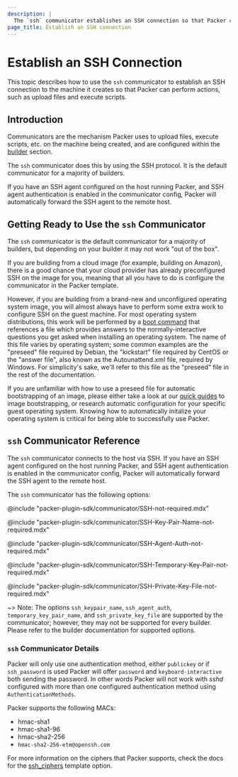 ```yaml
---
description: |
  The `ssh` communicator establishes an SSH connection so that Packer can perform actions, such as upload files and execute scripts, on the machine it creates. 
page_title: Establish an SSH connection
---
```


# Establish an SSH Connection

This topic describes how to use the `ssh` communicator to establish an SSH connection to the machine it creates so that Packer can perform actions, such as upload files and execute scripts. 

## Introduction

Communicators are the mechanism Packer uses to upload files, execute scripts,
etc. on the machine being created, and are configured within the
[builder](/packer/docs/templates/legacy_json_templates/builders) section.

The `ssh` communicator does this by using the SSH protocol. It is the default
communicator for a majority of builders.

If you have an SSH agent configured on the host running Packer, and SSH agent
authentication is enabled in the communicator config, Packer will automatically
forward the SSH agent to the remote host.

## Getting Ready to Use the `ssh` Communicator

The `ssh` communicator is the default communicator for a majority of builders, but
depending on your builder it may not work "out of the box".

If you are building from a cloud image (for example, building on Amazon), there
is a good chance that your cloud provider has already preconfigured SSH on the
image for you, meaning that all you have to do is configure the communicator in
the Packer template.

However, if you are building from a brand-new and unconfigured operating system
image, you will almost always have to perform some extra work to configure SSH
on the guest machine. For most operating system distributions, this work will
be performed by a [boot command](/packer/plugins/builders/vmware/iso#boot-configuration)
that references a file which provides answers to the normally-interactive
questions you get asked when installing an operating system. The name of this
file varies by operating system; some common examples are the "preseed" file
required by Debian, the "kickstart" file required by CentOS or the
"answer file", also known as the Autounattend.xml file, required by Windows.
For simplicity's sake, we'll refer to this file as the "preseed" file in the
rest of the documentation.

If you are unfamiliar with how to use a preseed file for automatic
bootstrapping of an image, please either take a look at our
[quick guides](/packer/guides/automatic-operating-system-installs) to
image bootstrapping, or research automatic configuration for your specific
guest operating system. Knowing how to automatically initalize your operating
system is critical for being able to successfully use Packer.

## `ssh` Communicator Reference

The `ssh` communicator connects to the host via SSH. If you have an SSH agent
configured on the host running Packer, and SSH agent authentication is enabled
in the communicator config, Packer will automatically forward the SSH agent to
the remote host.

The `ssh` communicator has the following options:

@include "packer-plugin-sdk/communicator/SSH-not-required.mdx"

@include "packer-plugin-sdk/communicator/SSH-Key-Pair-Name-not-required.mdx"

@include "packer-plugin-sdk/communicator/SSH-Agent-Auth-not-required.mdx"

@include "packer-plugin-sdk/communicator/SSH-Temporary-Key-Pair-not-required.mdx"

@include "packer-plugin-sdk/communicator/SSH-Private-Key-File-not-required.mdx"

~> Note: The options `ssh_keypair_name`, `ssh_agent_auth`,
`temporary_key_pair_name`, and `ssh_private_key_file` are supported by the
communicator; however, they may not be supported for every builder. Please refer
to the builder documentation for supported options.

### `ssh` Communicator Details

Packer will only use one authentication method, either `publickey` or if
`ssh_password` is used Packer will offer `password` and `keyboard-interactive`
both sending the password. In other words Packer will not work with _sshd_
configured with more than one configured authentication method using
`AuthenticationMethods`.

Packer supports the following MACs:

- hmac-sha1
- hmac-sha1-96
- hmac-sha2-256
- `hmac-sha2-256-etm@openssh.com`

For more information on the ciphers that Packer supports, check the docs for
the [ssh_ciphers](/packer/docs/communicators/ssh#ssh_ciphers) template option.